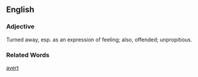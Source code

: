 ==English==
===Adjective===
Turned away, esp. as an expression of feeling; also, offended; unpropitious.

===Related Words===
[[avert]]